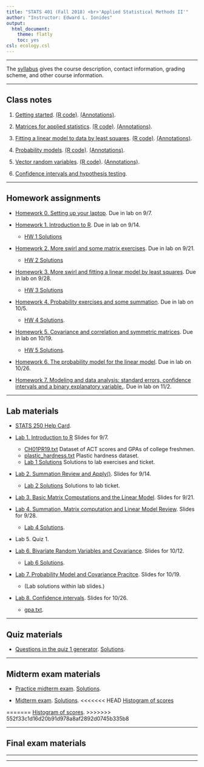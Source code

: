 ```yaml
---
title: "STATS 401 (Fall 2018) <br>'Applied Statistical Methods II'"
author: "Instructor: Edward L. Ionides"
output:
  html_document:
    theme: flatly
    toc: yes
csl: ecology.csl
---
```


------

The [syllabus](syllabus.html) gives the course description, contact information, grading scheme, and other course information.

----------

## Class notes 

1. [Getting started](01/notes01.pdf). 
[(R code)](01/notes01.R).
[(Annotations)](01/notes01annotated.pdf).

2. [Matrices for applied statistics](02/notes02.pdf). 
[(R code)](02/notes02.R).
[(Annotations)](02/notes02annotated.pdf).

3. [Fitting a linear model to data by least squares](03/notes03.pdf). 
[(R code)](03/notes03.R).
[(Annotations)](03/notes03annotated.pdf).

4. [Probability models](04/notes04.pdf).
[(R code)](04/notes04.R).
[(Annotations)](04/notes04annotated.pdf).
 
5. [Vector random variables](05/notes05.pdf). [(R code)](05/notes05.R).
[(Annotations)](05/notes05annotated.pdf).

6. [Confidence intervals and hypothesis testing](06/notes06.pdf). 

<!--
[Log transformations](06/log_transform.pdf).
-->

<!--
7. [Model diagnostics](07/notes07.pdf). [(R code)](07/notes07.R).

8. [Additional topics in linear modeling](08/notes08.pdf). [(R code)](08/notes08.R).
-->

--------

## Homework assignments

* [Homework 0. Setting up your laptop](hw/hw00/hw00.html). 
Due in lab on 9/7.

* [Homework 1. Introduction to R](hw/hw01/hw01.html). 
Due in lab on 9/14.
    * [HW 1 Solutions](hw/hw01/hw01_solutions.html)

* [Homework 2. More swirl and some matrix exercises](hw/hw02/hw02.html). 
Due in lab on 9/21. 
    * [HW 2 Solutions](hw/hw02/hw02_solutions.html)


* [Homework 3. More swirl and fitting a linear model by least squares](hw/hw03/hw03.html). 
Due in lab on 9/28. 
    * [HW 3 Solutions](hw/hw03/hw03_solutions.html)

* [Homework 4. Probability exercises and some summation](hw/hw04/hw04.html). 
Due in lab on 10/5. 
    * [HW 4 Solutions](hw/hw04/hw04_sol.html).


* [Homework 5. Covariance and correlation and symmetric matrices](hw/hw05/hw05.html). 
Due in lab on 10/19. 
    * [HW 5 Solutions](hw/hw05/hw05_solutions.html).

* [Homework 6. The probability model for the linear model](hw/hw06/hw06.html). 
Due in lab on 10/26. 

<!--
[Solutions](hw/hw06/sol_hw06.html).
-->

* [Homework 7. Modeling and data analysis: standard errors, confidence intervals and a binary explanatory variable.](hw/hw07/hw07.html). Due in lab on 11/2.

<!--

* [Homework 8. Making an F test, and exploring the t and F distributions](hw/hw08/hw08.html). Due in your lab on 3/22 or 3/23. [Solutions](hw/hw08/sol_hw08.html).

* [Homework 9. Analyzing a dataset: Investigating variables associated with hospital-acquired infection](hw/hw09/hw09.html). Due in your lab on 4/12 or 4/13. [Solutions](hw/hw09/sol_hw09.html).
-->

------------

## Lab materials

* [STATS 250 Help Card](STATS250 Full Help Card.pdf).

* [Lab 1. Introduction to R](Lab/Lab01/lab01.pdf) Slides for 9/7.
    * [CH01PR19.txt](Lab/Lab01/CH01PR19.txt) Dataset of ACT scores and GPAs of college freshmen.
    * [plastic_hardness.txt](Lab/Lab01/plastic_hardness.txt) Plastic hardness dataset.
    * [Lab 1 Solutions](Lab/Lab01/lab01_solutions.R) Solutions to lab exercises and ticket.


* [Lab 2. Summation Review and Apply()](Lab/Lab02/lab2_w18.pdf). Slides for 9/14.
    * [Lab 2 Solutions](Lab/Lab02/lab02_solutions.R) Solutions to lab ticket.
    
* [Lab 3. Basic Matrix Computations and the Linear Model](Lab/Lab03/lab03.pdf). Slides for 9/21.

* [Lab 4. Summation, Matrix computation and Linear Model Review](Lab/Lab04/lab04.pdf). Slides for 9/28. 
    * [Lab 4 Solutions](Lab/Lab04/lab04_solutions.pdf).

* Lab 5. Quiz 1.

* [Lab 6. Bivariate Random Variables and Covariance](Lab/Lab06/Lab06.pdf). Slides for 10/12.
    * [Lab 6 Solutions](Lab/Lab06/Lab06_solutions.pdf).

* [Lab 7. Probability Model and Covariance Pracitce](Lab/Lab07/Lab07.pdf). Slides for 10/19.
    * (Lab solutions within lab slides.)

* [Lab 8. Confidence intervals](Lab/Lab08/Lab8.pdf). Slides for 10/26.
    * [gpa.txt](Lab/Lab08/gpa.txt).

<!--

* [Lab 9. F tests for model selection and ANOVA](lab/lab09/lab09.pdf). Slides for 3/15 and 3/16. [Solutions](lab/lab09/sol_lab09.pdf).

* [Lab 10. Review for Quiz 2](lab/lab10/lab10.html). Slides for 3/22 and 3/23. [Solutions](lab/lab10/sol_lab10.html).

* Lab 11. Quiz 2.

* Lab 12. Data analysis. [Code](lab/lab12/lab12.R).

* Lab 13. Final review. [Slides](lab/lab13/lab13_slides.pdf) and [exercises](lab/lab13/lab13_exercises.pdf) for 4/12 and 4/13.  [Solutions for the exercises](lab/lab13/lab13_exercises_sol.html)

-->

------------

## Quiz materials

* [Questions in the quiz 1 generator](quiz1/all_quiz1.pdf). [Solutions](quiz1/all_quiz1_sol.pdf).

<!--
* Quiz 2 will have 4 questions, with one question of each type (normal approximations; prediction; estimates and confidence intervals; F-tests) drawn randomly.

* A  [list of questions in the quiz 2 generator](quiz2/quiz2.pdf) with some [solutions](quiz2/quiz2+sol.pdf).
-->


-----------

## Midterm exam materials

* [Practice midterm exam](mt/practice/mt-practice.pdf).
[Solutions](mt/practice/sol_mt-practice.pdf).

* [Midterm exam](mt/mt401f18/paper_mt401f18.pdf).
[Solutions](mt/mt401f18/sol_mt401f18.pdf).
<<<<<<< HEAD
[Histogram of scores](mt/mt401f18/hist_mt401f18.pdf)

<!--
* [Exam](mt/mt401w18/mt401w18.pdf). [Solutions](mt/mt401w18/mt401w18sol.pdf).
-->

=======
[Histogram of scores](mt/mt401f18/hist_mt401f18.pdf).
>>>>>>> 552f33c1d16d20b91d978a8af2892d0745b335b8

-----------

## Final exam materials

<!--

* Topics for the final exam will include

1. F tests.

2. Prediction intervals.

3. Confidence intervals for linear model coefficients.

4. Normal approximations and mean/variance calculations.

5. Linear model diagnostics.

6. Colinearity and its consequences.

7. Building and interpreting design matrices for models with interactions and factors.

8. Observational studies and causation.

* The style and format of the final exam will be based on the practice final exam below. The exam will work through a data analysis, asking questions to requiring understanding of the statistical techniques used, how they are computed, and how they are interpreted.

* [Practice final exam](final/practice/practice.pdf), with [solutions](final/practice/sol_practice.pdf) for questions not discussed in class.

* [Exam](final/final401w18/final401w18.pdf). [Solutions](final/final401w18/sol_final401w18.pdf).

-->

------------

-----------


